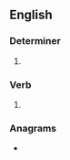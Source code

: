 ==English==

===Determiner===
{{head|en|determiner}}

# {{obsolete spelling of|own|lang=en}}

===Verb===
{{head|en|verb}}

# {{obsolete spelling of|own|lang=en}}

===Anagrams===
* {{anagrams|en|Owen|enow|wone}}